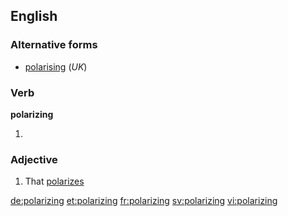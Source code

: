 ==English==

===Alternative forms===
* [[polarising]] (''UK'')

===Verb===
'''polarizing'''

# {{present participle of|polarize}}

===Adjective===
{{en-adj}}

# That [[polarize]]s

[[de:polarizing]]
[[et:polarizing]]
[[fr:polarizing]]
[[sv:polarizing]]
[[vi:polarizing]]